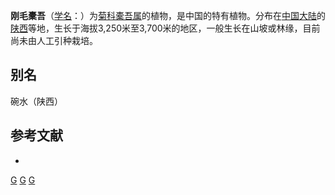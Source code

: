 {{Speciesbox 
| taxon = Ligularia achyrotricha
| authority = (Diels) Ling
}}

'''刚毛橐吾'''（[[学名|学名]]：{{lang|la|''Ligularia achyrotricha''}}）为[[菊科|菊科]][[橐吾属|橐吾属]]的植物，是中国的特有植物。分布在[[中国大陆|中国大陆]]的[[陕西|陕西]]等地，生长于海拔3,250米至3,700米的地区，一般生长在山坡或林缘，目前尚未由人工引种栽培。

== 别名 ==
碗水（陕西）

== 参考文献 ==
<div class="references-small">
* {{cite web| url =http://www.bioinfo.cn/db05/KmzwSpecies.php?action=view&id=4402| title =刚毛橐吾| work =《中国高等植物数据库全库》| publisher =中国科学院微生物研究所| author =昆明植物研究所| accessdate =2009-02-25| deadurl =yes| archiveurl =https://web.archive.org/web/20160305032342/http://www.bioinfo.cn/db05/KmzwSpecies.php?action=view&id=4402| archivedate =2016-03-05}}
</div>
{{Taxonbar|from=Q10898153}}

[[Category:橐吾属|G]]
[[Category:中國特有植物|G]]
[[Category:陕西植物|G]]